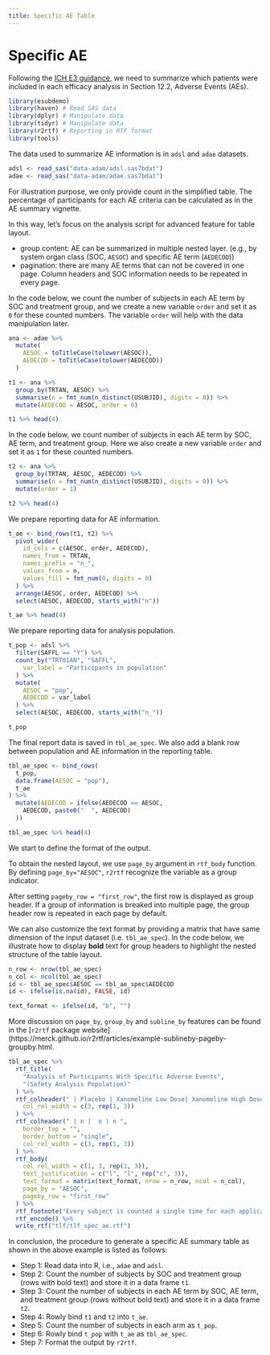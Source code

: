 ```yaml
---
title: Specific AE Table
---
```


# Specific AE

Following the [ICH E3 guidance](https://database.ich.org/sites/default/files/E3_Guideline.pdf),
we need to summarize which patients were included in each efficacy analysis
in Section 12.2, Adverse Events (AEs).

```r
library(esubdemo)
library(haven) # Read SAS data
library(dplyr) # Manipulate data
library(tidyr) # Manipulate data
library(r2rtf) # Reporting in RTF format
library(tools)
```

The data used to summarize AE information is in `adsl` and `adae` datasets.

```r
adsl <- read_sas("data-adam/adsl.sas7bdat")
adae <- read_sas("data-adam/adae.sas7bdat")
```

For illustration purpose, we only provide count in the simplified table.
The percentage of participants
for each AE criteria can be calculated as in the AE summary vignette.

In this way, let's focus on the analysis script for advanced feature for table layout.

- group content: AE can be summarized in multiple nested layer.
(e.g., by system organ class (SOC, `AESOC`) and specific AE term (`AEDECOD`))
- pagination: there are many AE terms that can not be covered in one page.
Column headers and SOC information needs to be repeated in every page.

In the code below, we count the number of subjects in each AE term by SOC and
treatment group, and we create a new variable `order` and set it as `0` for these counted numbers.
The variable `order` will help with the data manipulation later.

```r
ana <- adae %>%
  mutate(
    AESOC = toTitleCase(tolower(AESOC)),
    AEDECOD = toTitleCase(tolower(AEDECOD))
  )

t1 <- ana %>%
  group_by(TRTAN, AESOC) %>%
  summarise(n = fmt_num(n_distinct(USUBJID), digits = 0)) %>%
  mutate(AEDECOD = AESOC, order = 0)

t1 %>% head(4)
```

In the code below, we count number of subjects in each AE term by SOC, AE term, and treatment group.
Here we also create a new variable `order` and set it as `1` for these counted numbers.

```r
t2 <- ana %>%
  group_by(TRTAN, AESOC, AEDECOD) %>%
  summarise(n = fmt_num(n_distinct(USUBJID), digits = 0)) %>%
  mutate(order = 1)

t2 %>% head(4)
```

We prepare reporting data for AE information.

```r
t_ae <- bind_rows(t1, t2) %>%
  pivot_wider(
    id_cols = c(AESOC, order, AEDECOD),
    names_from = TRTAN,
    names_prefix = "n_",
    values_from = n,
    values_fill = fmt_num(0, digits = 0)
  ) %>%
  arrange(AESOC, order, AEDECOD) %>%
  select(AESOC, AEDECOD, starts_with("n"))

t_ae %>% head(4)
```

We prepare reporting data for analysis population.

```r
t_pop <- adsl %>%
  filter(SAFFL == "Y") %>%
  count_by("TRT01AN", "SAFFL",
    var_label = "Participants in population"
  ) %>%
  mutate(
    AESOC = "pop",
    AEDECOD = var_label
  ) %>%
  select(AESOC, AEDECOD, starts_with("n_"))

t_pop
```

The final report data is saved in `tbl_ae_spec`.
We also add a blank row between population and AE information in the reporting table.

```r
tbl_ae_spec <- bind_rows(
  t_pop,
  data.frame(AESOC = "pop"),
  t_ae
) %>%
  mutate(AEDECOD = ifelse(AEDECOD == AESOC,
    AEDECOD, paste0("  ", AEDECOD)
  ))

tbl_ae_spec %>% head(4)
```

We start to define the format of the output.

To obtain the nested layout, we use `page_by` argument in `rtf_body` function.
By defining `page_by="AESOC"`,
`r2rtf` recognize the variable as a group indicator.

After setting `pageby_row = "first_row"`, the first row is displayed as group header. If a group of information is breaked into multiple page,
the group header row is repeated in each page by default.

We can also customize the text format by providing a matrix that have
same dimension of the input dataset (i.e. `tbl_ae_spec`).
In the code below, we illustrate how to display **bold** text for group headers
to highlight the nested structure of the table layout.

```r
n_row <- nrow(tbl_ae_spec)
n_col <- ncol(tbl_ae_spec)
id <- tbl_ae_spec$AESOC == tbl_ae_spec$AEDECOD
id <- ifelse(is.na(id), FALSE, id)

text_format <- ifelse(id, "b", "")
```

More discussion on `page_by`, `group_by` and `subline_by`
features can be found in the
[`r2rtf` package website](https://merck.github.io/r2rtf/articles/example-sublineby-pageby-groupby.html.

```r
tbl_ae_spec %>%
  rtf_title(
    "Analysis of Participants With Specific Adverse Events",
    "(Safety Analysis Population)"
  ) %>%
  rtf_colheader(" | Placebo | Xanomeline Low Dose| Xanomeline High Dose",
    col_rel_width = c(3, rep(1, 3))
  ) %>%
  rtf_colheader(" | n |  n | n ",
    border_top = "",
    border_bottom = "single",
    col_rel_width = c(3, rep(1, 3))
  ) %>%
  rtf_body(
    col_rel_width = c(1, 3, rep(1, 3)),
    text_justification = c("l", "l", rep("c", 3)),
    text_format = matrix(text_format, nrow = n_row, ncol = n_col),
    page_by = "AESOC",
    pageby_row = "first_row"
  ) %>%
  rtf_footnote("Every subject is counted a single time for each applicable row and column.") %>%
  rtf_encode() %>%
  write_rtf("tlf/tlf_spec_ae.rtf")
```

In conclusion, the procedure to generate a specific AE summary table as shown in the above example is listed as follows:

- Step 1: Read data into R, i.e., `adae` and `adsl`.
- Step 2: Count the number of subjects by SOC and treatment group (rows with bold text) and store it in a data frame `t1`.
- Step 3: Count the number of subjects in each AE term by SOC, AE term, and treatment group (rows without bold text) and store it in a data frame `t2`.
- Step 4: Rowly bind `t1` and `t2` into `t_ae`.
- Step 5: Count the number of subjects in each arm as `t_pop`.
- Step 6: Rowly bind `t_pop` with `t_ae` as `tbl_ae_spec`.
- Step 7: Format the output by `r2rtf`.
